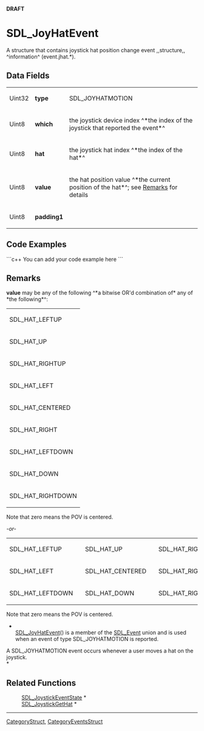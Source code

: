 <!-- pragma section-numbers off -->
<!-- pragma disable-camelcase -->
'''DRAFT'''

= SDL_JoyHatEvent =
A structure that contains joystick hat position change event ,,structure,, ^information^ (event.jhat.*).


== Data Fields ==
{|
|Uint32
|'''type'''
|SDL_JOYHATMOTION
|-
|Uint8
|'''which'''
|the joystick device index ^*the index of the joystick that reported the event*^
|-
|Uint8
|'''hat'''
|the joystick hat index ^*the index of the hat*^
|-
|Uint8
|'''value'''
|the hat position value ^*the current position of the hat*^; see [[#Remarks|Remarks]] for details
|-
|Uint8
|'''padding1'''
|
|}

== Code Examples ==
```c++
You can add your code example here
```

== Remarks ==
'''value''' may be any of the following ^*a bitwise OR'd combination of* any of *the following*^:
{|
|SDL_HAT_LEFTUP
|-
|SDL_HAT_UP
|-
|SDL_HAT_RIGHTUP
|-
|SDL_HAT_LEFT
|-
|SDL_HAT_CENTERED
|-
|SDL_HAT_RIGHT
|-
|SDL_HAT_LEFTDOWN
|-
|SDL_HAT_DOWN
|-
|SDL_HAT_RIGHTDOWN
|}
Note that zero means the POV is centered. 

''-or-''

{|
|SDL_HAT_LEFTUP
|
|SDL_HAT_UP
|
|SDL_HAT_RIGHTUP
|-
|SDL_HAT_LEFT
|
|SDL_HAT_CENTERED
|
|SDL_HAT_RIGHT
|-
|SDL_HAT_LEFTDOWN
|
|SDL_HAT_DOWN
|
|SDL_HAT_RIGHTDOWN
|}
Note that zero means the POV is centered. 

*<br/>[[SDL_JoyHatEvent]]() is a member of the [[SDL_Event]] union and is used when an event of type SDL_JOYHATMOTION is reported.

A SDL_JOYHATMOTION event occurs whenever a user moves a hat on the joystick.<br/>*

== Related Functions ==
:[[SDL_JoystickEventState]] *
:[[SDL_JoystickGetHat]] *

----
[[CategoryStruct]], [[CategoryEventsStruct]]
